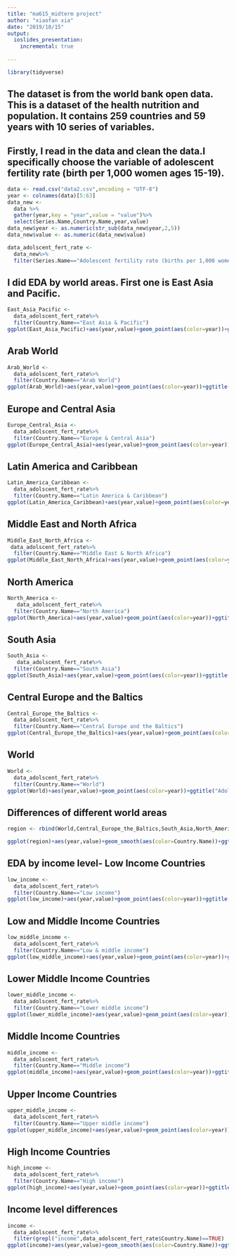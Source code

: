 ```yaml
---
title: "ma615_midterm project"
author: "xiaofan xia"
date: "2019/10/15"
output: 
  ioslides_presentation:
    incremental: true
    
---
```


```r
library(tidyverse)
```


## The dataset is from the world bank open data. This is a dataset of the health nutrition and population. It contains 259 countries and 59 years with 10 series of variables.


## Firstly, I read in the data and clean the data.I specifically choose the variable of adolescent fertility rate (birth per 1,000 women ages 15-19). 

```r
data <- read.csv("data2.csv",encoding = "UTF-8") 
year <- colnames(data)[5:63]
data_new <- 
  data %>%
  gather(year,key = "year",value = "value")%>%
  select(Series.Name,Country.Name,year,value)
data_new$year <- as.numeric(str_sub(data_new$year,2,5))
data_new$value <- as.numeric(data_new$value) 

data_adolscent_fert_rate <-
  data_new%>%
  filter(Series.Name=="Adolescent fertility rate (births per 1,000 women ages 15-19)")
```


## I did EDA by world areas. First one is East Asia and Pacific.
```r
East_Asia_Pacific <- 
  data_adolscent_fert_rate%>%
  filter(Country.Name=="East Asia & Pacific")
ggplot(East_Asia_Pacific)+aes(year,value)+geom_point(aes(color=year))+ggtitle("Adolescent fertility rate of East Asia & Pacific")
```

## Arab World
```r
Arab_World <- 
  data_adolscent_fert_rate%>%
  filter(Country.Name=="Arab World")
ggplot(Arab_World)+aes(year,value)+geom_point(aes(color=year))+ggtitle("Adolescent fertility rate of Arab World")
```

## Europe and Central Asia
```r
Europe_Central_Asia <- 
  data_adolscent_fert_rate%>%
  filter(Country.Name=="Europe & Central Asia")
ggplot(Europe_Central_Asia)+aes(year,value)+geom_point(aes(color=year))+ggtitle("Adolescent fertility rate of Europe & Central Asia")
```

## Latin America and Caribbean
```r
Latin_America_Caribbean <- 
  data_adolscent_fert_rate%>%
  filter(Country.Name=="Latin America & Caribbean")
ggplot(Latin_America_Caribbean)+aes(year,value)+geom_point(aes(color=year))+ggtitle("Adolescent fertility rate of Latin America & Caribbean")
```

## Middle East and North Africa
```r
Middle_East_North_Africa <-
 data_adolscent_fert_rate%>%
  filter(Country.Name=="Middle East & North Africa")
ggplot(Middle_East_North_Africa)+aes(year,value)+geom_point(aes(color=year))+ggtitle("Adolescent fertility rate of Middle East & North Africa")
```

## North America
```r
North_America <-
   data_adolscent_fert_rate%>%
  filter(Country.Name=="North America")
ggplot(North_America)+aes(year,value)+geom_point(aes(color=year))+ggtitle("Adolescent fertility rate of North America")
```

## South Asia
```r
South_Asia <-
   data_adolscent_fert_rate%>%
  filter(Country.Name=="South Asia")
ggplot(South_Asia)+aes(year,value)+geom_point(aes(color=year))+ggtitle("Adolescent fertility rate of South Asia")
```

## Central Europe and the Baltics
```r
Central_Europe_the_Baltics <-
  data_adolscent_fert_rate%>%
  filter(Country.Name=="Central Europe and the Baltics")
ggplot(Central_Europe_the_Baltics)+aes(year,value)+geom_point(aes(color=year))+ggtitle("Adolescent fertility rate of Central Europe and the Baltics")
```

## World
```r
World <-
  data_adolscent_fert_rate%>%
  filter(Country.Name=="World")
ggplot(World)+aes(year,value)+geom_point(aes(color=year))+ggtitle("Adolescent fertility rate of the World")
```

## Differences of different world areas
```r
region <- rbind(World,Central_Europe_the_Baltics,South_Asia,North_America,Middle_East_North_Africa,Latin_America_Caribbean,Europe_Central_Asia,Arab_World,East_Asia_Pacific)

ggplot(region)+aes(year,value)+geom_smooth(aes(color=Country.Name))+ggtitle("Adolescent fertility rate for different world areas")+theme(legend.position = "bottom") #show differences regarding to different world areas
```

## EDA by income level- Low Income Countries
```r
low_income <- 
  data_adolscent_fert_rate%>%
  filter(Country.Name=="Low income")
ggplot(low_income)+aes(year,value)+geom_point(aes(color=year))+ggtitle("Adolescent fertility rate of low income countries")

```

## Low and Middle Income Countries
```r
low_middle_income <- 
  data_adolscent_fert_rate%>%
  filter(Country.Name=="Low & middle income")
ggplot(low_middle_income)+aes(year,value)+geom_point(aes(color=year))+ggtitle("Adolescent fertility rate of low and middle income countries")
```


## Lower Middle Income Countries
```r
lower_middle_income <- 
  data_adolscent_fert_rate%>%
  filter(Country.Name=="Lower middle income")
ggplot(lower_middle_income)+aes(year,value)+geom_point(aes(color=year))+ggtitle("Adolescent fertility rate of lower middle income countries")
```

## Middle Income Countries
```r
middle_income <- 
  data_adolscent_fert_rate%>%
  filter(Country.Name=="Middle income")
ggplot(middle_income)+aes(year,value)+geom_point(aes(color=year))+ggtitle("Adolescent fertility rate of middle income countries")
```

## Upper Income Countries
```r
upper_middle_income <- 
  data_adolscent_fert_rate%>%
  filter(Country.Name=="Upper middle income")
ggplot(upper_middle_income)+aes(year,value)+geom_point(aes(color=year))+ggtitle("Adolescent fertility rate of upper middle income countries")
```

## High Income Countries
```r
high_income <- 
  data_adolscent_fert_rate%>%
  filter(Country.Name=="High income")
ggplot(high_income)+aes(year,value)+geom_point(aes(color=year))+ggtitle("Adolescent fertility rate of high income countries")
```

## Income level differences 
```r
income <-
  data_adolscent_fert_rate%>%
  filter(grepl("income",data_adolscent_fert_rate$Country.Name)==TRUE)
ggplot(income)+aes(year,value)+geom_smooth(aes(color=Country.Name))+ggtitle("Adolescent fertility rate regarding to different income level")+theme(legend.position = "bottom") #compare the rate regarding to different income levels
```
